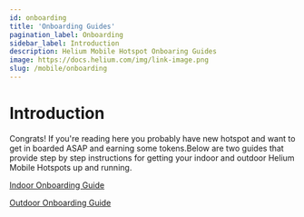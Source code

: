 ```yaml
---
id: onboarding
title: 'Onboarding Guides'
pagination_label: Onboarding
sidebar_label: Introduction
description: Helium Mobile Hotspot Onboaring Guides
image: https://docs.helium.com/img/link-image.png
slug: /mobile/onboarding
---
```



# Introduction

Congrats! If you're reading here you probably have new hotspot and want to get in boarded ASAP and
earning some tokens.Below are two guides that provide step by step instructions for getting your
indoor and outdoor Helium Mobile Hotspots up and running.

[Indoor Onboarding Guide](/mobile/indoor-hmh-onboarding)

[Outdoor Onboarding Guide](/mobile/outdoor-hmh-onboarding)
